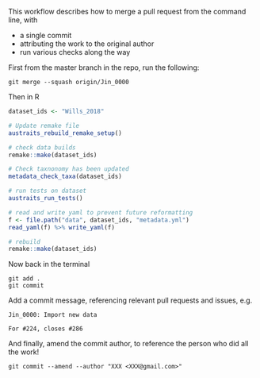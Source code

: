 

This workflow describes how to merge a pull request from the command line, with

- a single commit
- attributing the work to the original author
- run various checks along the way 


First from the master branch in the repo, run the following:

```
git merge --squash origin/Jin_0000
```


Then in R

```r
dataset_ids <- "Wills_2018"

# Update remake file
austraits_rebuild_remake_setup()

# check data builds
remake::make(dataset_ids)

# Check taxnonomy has been updated
metadata_check_taxa(dataset_ids)

# run tests on dataset
austraits_run_tests()

# read and write yaml to prevent future reformatting 
f <- file.path("data", dataset_ids, "metadata.yml")
read_yaml(f) %>% write_yaml(f)

# rebuild
remake::make(dataset_ids)
```

Now back in the terminal

```
git add .
git commit
```

Add a commit message, referencing relevant pull requests and issues, e.g.

```
Jin_0000: Import new data

For #224, closes #286
```

And finally, amend the commit author, to reference the person who did all the work!
```
git commit --amend --author "XXX <XXX@gmail.com>"
```
